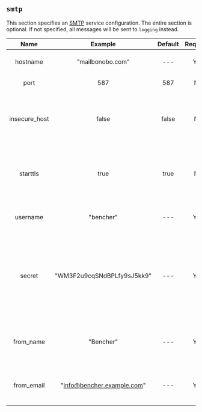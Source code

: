 ## `smtp`

This section specifies an [SMTP](https://en.wikipedia.org/wiki/Simple_Mail_Transfer_Protocol) service configuration.
The entire section is optional.
If not specified, all messages will be sent to `logging` instead.

|     Name      |          Example           | Default | Required |                                                      Description                                                      |
| :-----------: | :------------------------: | :-----: | :------: | :-------------------------------------------------------------------------------------------------------------------: |
|   hostname    |      "mailbonobo.com"      |   ---   |   Yes    |                                             Specifies the SMTP hostname.                                              |
|     port      |            587             |   587   |    No    |                                               Specifies the SMTP port.                                                |
| insecure_host |           false            |  false  |    No    |                       Controls whether the SMTP connection can allow invalid TLS certificates.                        |
|   starttls    |            true            |  true   |    No    |                           Controls whether the SMTP connection uses the STARTTLS protocol.                            |
|   username    |         "bencher"          |   ---   |   Yes    |                                       Specifies the username at the SMTP host.                                        |
|    secret     | "WM3F2u9cqSNdBPLfy9sJ5kk9" |   ---   |   Yes    | Specifies the secret for the username at the SMTP host. Whenever logged, it will appear obfuscated as `************`. |
|   from_name   |         "Bencher"          |   ---   |   Yes    |                        Specifies the name that will appear in the from section of all emails.                         |
|  from_email   | "info@bencher.example.com" |   ---   |   Yes    |                        Spefifies the email that will appear in the from section of all emails.                        |
